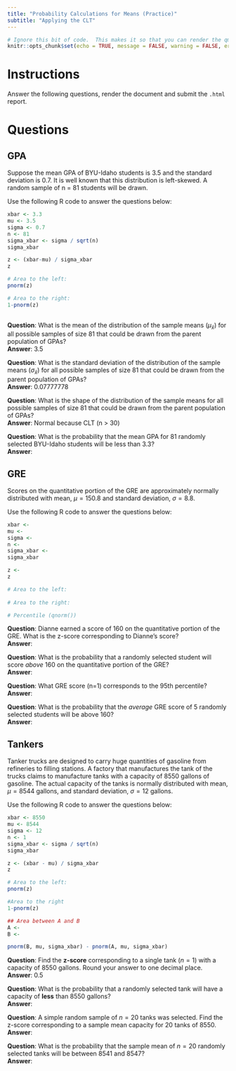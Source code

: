 ```yaml
---
title: "Probability Calculations for Means (Practice)"
subtitle: "Applying the CLT"
---
```

```r
# Ignore this bit of code.  This makes it so that you can render the qmd file even when there are errors in your code.
knitr::opts_chunk$set(echo = TRUE, message = FALSE, warning = FALSE, error = TRUE)
```


# Instructions

Answer the following questions, render the document and submit the `.html` report.

# Questions

## GPA

Suppose the mean GPA of BYU-Idaho students is 3.5 and the standard deviation is 0.7. It is well known that this distribution is left-skewed. A random sample of n = 81 students will be drawn.

Use the following R code to answer the questions below:

```r
xbar <- 3.3
mu <- 3.5
sigma <- 0.7
n <- 81
sigma_xbar <- sigma / sqrt(n)
sigma_xbar

z <- (xbar-mu) / sigma_xbar
z

# Area to the left:
pnorm(z)  

# Area to the right:
1-pnorm(z)
  
```

__Question__: What is the mean of the distribution of the sample means ($\mu_{\bar{x}}$) for all possible samples of size 81 that could be drawn from the parent population of GPAs?  
__Answer__:  3.5

__Question__: What is the standard deviation  of the distribution of the sample means ($\sigma_{\bar{x}}$) for all possible samples of size 81 that could be drawn from the parent population of GPAs?  
__Answer__:  0.07777778

__Question__: What is the shape of the distribution of the sample means for all possible samples of size 81 that could be drawn from the parent population of GPAs?  
__Answer__:  Normal because CLT (n > 30)


__Question__: What is the probability that the mean GPA for 81 randomly selected BYU-Idaho students will be less than 3.3?  
__Answer__:  


## GRE

Scores on the quantitative portion of the GRE are approximately normally distributed with mean, $\mu = 150.8$ and standard deviation, $\sigma = 8.8$.
 
Use the following R code to answer the questions below:

```r
xbar <- 
mu <- 
sigma <- 
n <- 
sigma_xbar <- 
sigma_xbar

z <- 
z

# Area to the left:
  
# Area to the right:

# Percentile (qnorm())


```

__Question__: Dianne earned a score of 160 on the quantitative portion of the GRE. What is the z-score corresponding to Dianne’s score?  
__Answer__:

__Question__: What is the probability that a randomly selected student will score *above* 160 on the quantitative portion of the GRE?  
__Answer__: 

__Question__: What GRE score (n=1) corresponds to the 95th percentile?  
__Answer__:

__Question__:  What is the probability that the *average* GRE score of 5 randomly selected students will be above 160?  
__Answer__:



## Tankers

Tanker trucks are designed to carry huge quantities of gasoline from refineries to filling stations. A factory that manufactures the tank of the trucks claims to manufacture tanks with a capacity of 8550 gallons of gasoline. The actual capacity of the tanks is normally distributed with mean, $\mu = 8544$ gallons, and standard deviation, $\sigma=12$ gallons.

Use the following R code to answer the questions below:

```r
xbar <- 8550
mu <- 8544
sigma <- 12
n <- 1
sigma_xbar <- sigma / sqrt(n)
sigma_xbar

z <- (xbar - mu) / sigma_xbar
z

# Area to the left:
pnorm(z)

#Area to the right
1-pnorm(z)

## Area between A and B
A <- 
B <- 

pnorm(B, mu, sigma_xbar) - pnorm(A, mu, sigma_xbar)

```


__Question__: Find the **z-score** corresponding to a single tank ($n=1$) with a capacity of 8550 gallons. Round your answer to one decimal place.  
__Answer__:  0.5

__Question__: What is the probability that a randomly selected tank will have a capacity of **less** than 8550 gallons?  
__Answer__:  

__Question__: A simple random sample of $n = 20$ tanks was selected. Find the z-score corresponding to a sample mean capacity for 20 tanks of 8550.  
__Answer__:

__Question__: What is the probability that the sample mean of $n=20$ randomly selected tanks will be between 8541 and 8547?  
__Answer__:


